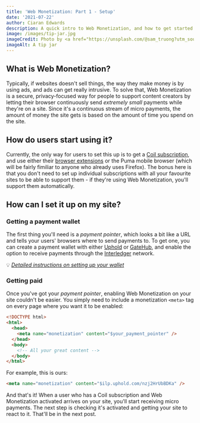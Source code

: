 ```yaml
---
title: 'Web Monetization: Part 1 - Setup'
date: '2021-07-22'
author: Ciaran Edwards
description: A quick intro to Web Monetization, and how to get started with it on your own site.
image: /images/tip-jar.jpg
imageCredit: Photo by <a href="https://unsplash.com/@sam_truong?utm_source=unsplash&utm_medium=referral&utm_content=creditCopyText">Sam Dan Truong</a> on <a href="https://unsplash.com/s/photos/money?utm_source=unsplash&utm_medium=referral&utm_content=creditCopyText">Unsplash</a>
imageAlt: A tip jar
---
```


## What is Web Monetization?

Typically, if websites doesn't sell things, the way they make money is by using ads, and ads can get really intrusive. To solve that, Web Monetization is a secure, privacy-focused way for people to support content creators by letting their browser continuously send _extremely small_ payments while they're on a site. Since it's a continuous stream of micro payments, the amount of money the site gets is based on the amount of time you spend on the site.

## How do users start using it?

Currently, the only way for users to set this up is to get a [Coil subscription](https://coil.com/), and use either their [browser extensions](https://help.coil.com/docs/membership/coil-extension/index.html) or the Puma mobile browser (which will be fairly fimiliar to anyone who already uses Firefox). The bonus here is that you don't need to set up individual subscriptions with all your favourite sites to be able to support them - if they're using Web Monetization, you'll support them automatically.

## How can I set it up on my site?

### Getting a payment wallet

The first thing you'll need is a _payment pointer_, which looks a bit like a URL and tells your users' browsers where to send payments to. To get one, you can create a payment wallet with either [Uphold](https://www.uphold.com) or [GateHub](https://gatehub.net), and enable the option to receive payments through the [Interledger](https://interledger.org/) network.

💡 _[Detailed instructions on setting up your wallet](https://webmonetization.org/docs/ilp-wallets)_

### Getting paid

Once you've got your _payment pointer_, enabling Web Monetization on your site couldn't be easier. You simply need to include a monetization `<meta>` tag on every page where you want it to be enabled:

```html
<!DOCTYPE html>
<html>
  <head>
    <meta name="monetization" content="$your_payment_pointer" />
  </head>
  <body>
    <!-- All your great content -->
  </body>
</html>
```

For example, this is ours:

```html
<meta name="monetization" content="$ilp.uphold.com/nzj2HrUbBDKa" />
```

And that's it! When a user who has a Coil subscription and Web Monetization activated arrives on your site, you'll start receiving micro payments. The next step is checking it's activated and getting your site to react to it. That'll be in the next post.
